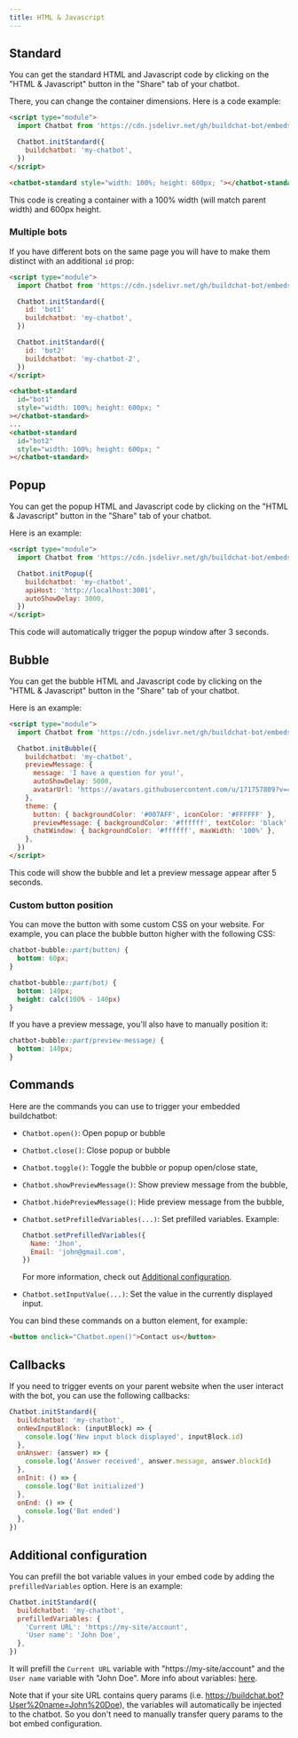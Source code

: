 ```yaml
---
title: HTML & Javascript
---
```


## Standard

You can get the standard HTML and Javascript code by clicking on the "HTML & Javascript" button in the "Share" tab of your chatbot.

There, you can change the container dimensions. Here is a code example:

```html
<script type="module">
  import Chatbot from 'https://cdn.jsdelivr.net/gh/buildchat-bot/embeds@v1.1/js/web.js'

  Chatbot.initStandard({
    buildchatbot: 'my-chatbot',
  })
</script>

<chatbot-standard style="width: 100%; height: 600px; "></chatbot-standard>
```

This code is creating a container with a 100% width (will match parent width) and 600px height.

### Multiple bots

If you have different bots on the same page you will have to make them distinct with an additional `id` prop:

```html
<script type="module">
  import Chatbot from 'https://cdn.jsdelivr.net/gh/buildchat-bot/embeds@v1.1/js/web.js'

  Chatbot.initStandard({
    id: 'bot1'
    buildchatbot: 'my-chatbot',
  })

  Chatbot.initStandard({
    id: 'bot2'
    buildchatbot: 'my-chatbot-2',
  })
</script>

<chatbot-standard
  id="bot1"
  style="width: 100%; height: 600px; "
></chatbot-standard>
...
<chatbot-standard
  id="bot2"
  style="width: 100%; height: 600px; "
></chatbot-standard>
```

## Popup

You can get the popup HTML and Javascript code by clicking on the "HTML & Javascript" button in the "Share" tab of your chatbot.

Here is an example:

```html
<script type="module">
  import Chatbot from 'https://cdn.jsdelivr.net/gh/buildchat-bot/embeds@v1.1/js/web.js'

  Chatbot.initPopup({
    buildchatbot: 'my-chatbot',
    apiHost: 'http://localhost:3001',
    autoShowDelay: 3000,
  })
</script>
```

This code will automatically trigger the popup window after 3 seconds.

## Bubble

You can get the bubble HTML and Javascript code by clicking on the "HTML & Javascript" button in the "Share" tab of your chatbot.

Here is an example:

```html
<script type="module">
  import Chatbot from 'https://cdn.jsdelivr.net/gh/buildchat-bot/embeds@v1.1/js/web.js'

  Chatbot.initBubble({
    buildchatbot: 'my-chatbot',
    previewMessage: {
      message: 'I have a question for you!',
      autoShowDelay: 5000,
      avatarUrl: 'https://avatars.githubusercontent.com/u/171757809?v=4',
    },
    theme: {
      button: { backgroundColor: '#007AFF', iconColor: '#FFFFFF' },
      previewMessage: { backgroundColor: '#ffffff', textColor: 'black' },
      chatWindow: { backgroundColor: '#ffffff', maxWidth: '100%' },
    },
  })
</script>
```

This code will show the bubble and let a preview message appear after 5 seconds.

### Custom button position

You can move the button with some custom CSS on your website. For example, you can place the bubble button higher with the following CSS:

```css
chatbot-bubble::part(button) {
  bottom: 60px;
}

chatbot-bubble::part(bot) {
  bottom: 140px;
  height: calc(100% - 140px)
}
```

If you have a preview message, you'll also have to manually position it:

```css
chatbot-bubble::part(preview-message) {
  bottom: 140px;
}
```

## Commands

Here are the commands you can use to trigger your embedded buildchatbot:

- `Chatbot.open()`: Open popup or bubble
- `Chatbot.close()`: Close popup or bubble
- `Chatbot.toggle()`: Toggle the bubble or popup open/close state,
- `Chatbot.showPreviewMessage()`: Show preview message from the bubble,
- `Chatbot.hidePreviewMessage()`: Hide preview message from the bubble,
- `Chatbot.setPrefilledVariables(...)`: Set prefilled variables.
  Example:

  ```js
  Chatbot.setPrefilledVariables({
    Name: 'Jhon',
    Email: 'john@gmail.com',
  })
  ```

  For more information, check out [Additional configuration](#additional-configuration).

- `Chatbot.setInputValue(...)`: Set the value in the currently displayed input.

You can bind these commands on a button element, for example:

```html
<button onclick="Chatbot.open()">Contact us</button>
```

## Callbacks

If you need to trigger events on your parent website when the user interact with the bot, you can use the following callbacks:

```js
Chatbot.initStandard({
  buildchatbot: 'my-chatbot',
  onNewInputBlock: (inputBlock) => {
    console.log('New input block displayed', inputBlock.id)
  },
  onAnswer: (answer) => {
    console.log('Answer received', answer.message, answer.blockId)
  },
  onInit: () => {
    console.log('Bot initialized')
  },
  onEnd: () => {
    console.log('Bot ended')
  },
})
```

## Additional configuration

You can prefill the bot variable values in your embed code by adding the `prefilledVariables` option. Here is an example:

```js
Chatbot.initStandard({
  buildchatbot: 'my-chatbot',
  prefilledVariables: {
    'Current URL': 'https://my-site/account',
    'User name': 'John Doe',
  },
})
```

It will prefill the `Current URL` variable with "https://my-site/account" and the `User name` variable with "John Doe". More info about variables: [here](/editor/variables).

Note that if your site URL contains query params (i.e. https://buildchat.bot?User%20name=John%20Doe), the variables will automatically be injected to the chatbot. So you don't need to manually transfer query params to the bot embed configuration.
